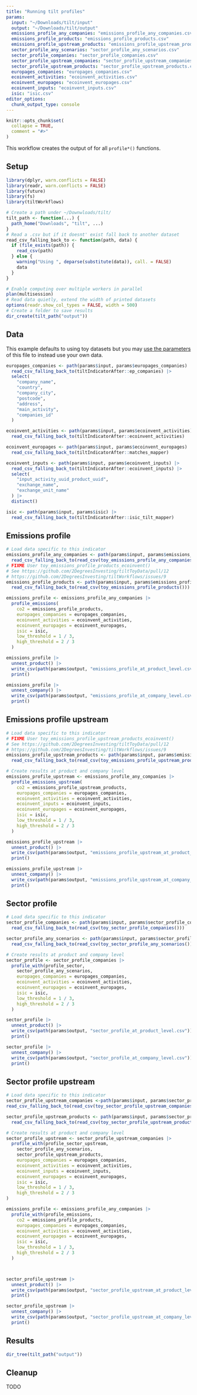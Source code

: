 ```yaml
---
title: "Running tilt profiles"
params:
  input: "~/Downloads/tilt/input"
  output: "~/Downloads/tilt/output"
  emissions_profile_any_companies: "emissions_profile_any_companies.csv"
  emissions_profile_products: "emissions_profile_products.csv"
  emissions_profile_upstream_products: "emissions_profile_upstream_products.csv"
  sector_profile_any_scenarios: "sector_profile_any_scenarios.csv"
  sector_profile_companies: "sector_profile_companies.csv"
  sector_profile_upstream_companies: "sector_profile_upstream_companies.csv"
  sector_profile_upstream_products: "sector_profile_upstream_products.csv"
  europages_companies: "europages_companies.csv"
  ecoinvent_activities: "ecoinvent_activities.csv"
  ecoinvent_europages: "ecoinvent_europages.csv"
  ecoinvent_inputs: "ecoinvent_inputs.csv"
  isic: "isic.csv"
editor_options: 
  chunk_output_type: console
---
```


```r
knitr::opts_chunk$set(
  collapse = TRUE,
  comment = "#>"
)
```

This workflow creates the output of for all `profile*()` functions.

## Setup

```r
library(dplyr, warn.conflicts = FALSE)
library(readr, warn.conflicts = FALSE)
library(future)
library(fs)
library(tiltWorkflows)

# Create a path under ~/Downwloads/tilt/
tilt_path <- function(...) {
  path_home("Downloads", "tilt", ...)
}
# Read a .csv but if it doesnt' exist fall back to another dataset
read_csv_falling_back_to <- function(path, data) {
  if (file_exists(path)) {
    read_csv(path)
  } else {
    warning("Using ", deparse(substitute(data)), call. = FALSE)
    data
  }
}

# Enable computing over multiple workers in parallel
plan(multisession)
# Read data quietly, extend the width of printed datasets
options(readr.show_col_types = FALSE, width = 500)
# Create a folder to save results
dir_create(tilt_path("output"))
```

## Data

This example defaults to using toy datasets but you may [use the
parameters](https://2degreesinvesting.github.io/tiltWorkflows/articles/using-parameters.html)
of this file to instead use your own data.

```r
europages_companies <- path(params$input, params$europages_companies) |> 
  read_csv_falling_back_to(tiltIndicatorAfter::ep_companies) |>
  select(
    "company_name",
    "country",
    "company_city",
    "postcode",
    "address",
    "main_activity",
    "companies_id"
  )

ecoinvent_activities <- path(params$input, params$ecoinvent_activities) |> 
  read_csv_falling_back_to(tiltIndicatorAfter::ecoinvent_activities)

ecoinvent_europages <- path(params$input, params$ecoinvent_europages) |> 
  read_csv_falling_back_to(tiltIndicatorAfter::matches_mapper)

ecoinvent_inputs <- path(params$input, params$ecoinvent_inputs) |> 
  read_csv_falling_back_to(tiltIndicatorAfter::ecoinvent_inputs) |>
  select(
    "input_activity_uuid_product_uuid",
    "exchange_name",
    "exchange_unit_name"
  ) |>
  distinct()

isic <- path(params$input, params$isic) |> 
  read_csv_falling_back_to(tiltIndicatorAfter::isic_tilt_mapper)
```

## Emissions profile

```r
# Load data specific to this indicator
emissions_profile_any_companies <- path(params$input, params$emissions_profile_any_companies) |> 
  read_csv_falling_back_to(read_csv(toy_emissions_profile_any_companies()))
# FIXME User toy_emissions_profile_products_ecoinvent()
# See https://github.com/2DegreesInvesting/tiltToyData/pull/12
# https://github.com/2DegreesInvesting/tiltWorkflows/issues/9
emissions_profile_products <- path(params$input, params$emissions_profile_products) |> 
  read_csv_falling_back_to(read_csv(toy_emissions_profile_products()))

emissions_profile <- emissions_profile_any_companies |> 
  profile_emissions(
    co2 = emissions_profile_products,
    europages_companies = europages_companies,
    ecoinvent_activities = ecoinvent_activities,
    ecoinvent_europages = ecoinvent_europages,
    isic = isic,
    low_threshold = 1 / 3,
    high_threshold = 2 / 3
  )

emissions_profile |> 
  unnest_product() |> 
  write_csv(path(params$output, "emissions_profile_at_product_level.csv")) |> 
  print()

emissions_profile |> 
  unnest_company() |> 
  write_csv(path(params$output, "emissions_profile_at_company_level.csv")) |> 
  print()
```

## Emissions profile upstream

```r
# Load data specific to this indicator
# FIXME User toy_emissions_profile_upstream_products_ecoinvent()
# See https://github.com/2DegreesInvesting/tiltToyData/pull/12
# https://github.com/2DegreesInvesting/tiltWorkflows/issues/9
emissions_profile_upstream_products <- path(params$input, params$emissions_profile_upstream_products) |> 
  read_csv_falling_back_to(read_csv(toy_emissions_profile_upstream_products()))

# Create results at product and company level
emissions_profile_upstream <- emissions_profile_any_companies |>
  profile_emissions_upstream(
    co2 = emissions_profile_upstream_products,
    europages_companies = europages_companies,
    ecoinvent_activities = ecoinvent_activities,
    ecoinvent_inputs = ecoinvent_inputs,
    ecoinvent_europages = ecoinvent_europages,
    isic = isic,
    low_threshold = 1 / 3,
    high_threshold = 2 / 3
  )

emissions_profile_upstream |> 
  unnest_product() |> 
  write_csv(path(params$output, "emissions_profile_upstream_at_product_level.csv")) |> 
  print()

emissions_profile_upstream |> 
  unnest_company() |> 
  write_csv(path(params$output, "emissions_profile_upstream_at_company_level.csv")) |> 
  print()
```

## Sector profile

```r
# Load data specific to this indicator
sector_profile_companies <- path(params$input, params$sector_profile_companies) |> 
  read_csv_falling_back_to(read_csv(toy_sector_profile_companies()))

sector_profile_any_scenarios <- path(params$input, params$sector_profile_any_scenarios) |> 
  read_csv_falling_back_to(read_csv(toy_sector_profile_any_scenarios()))

# Create results at product and company level
sector_profile <- sector_profile_companies |> 
  profile_with(profile_sector,
    sector_profile_any_scenarios,
    europages_companies = europages_companies,
    ecoinvent_activities = ecoinvent_activities,
    ecoinvent_europages = ecoinvent_europages,
    isic = isic,
    low_threshold = 1 / 3,
    high_threshold = 2 / 3
  )

sector_profile |> 
  unnest_product() |> 
  write_csv(path(params$output, "sector_profile_at_product_level.csv")) |> 
  print()

sector_profile |> 
  unnest_company() |> 
  write_csv(path(params$output, "sector_profile_at_company_level.csv")) |> 
  print()
```

## Sector profile upstream

```r
# Load data specific to this indicator
sector_profile_upstream_companies <-path(params$input, params$sector_profile_upstream_companies) |> 
read_csv_falling_back_to(read_csv(toy_sector_profile_upstream_companies()))

sector_profile_upstream_products <- path(params$input, params$sector_profile_upstream_products) |> 
  read_csv_falling_back_to(read_csv(toy_sector_profile_upstream_products()))

# Create results at product and company level
sector_profile_upstream <- sector_profile_upstream_companies |> 
  profile_with(profile_sector_upstream,
    sector_profile_any_scenarios,
    sector_profile_upstream_products,
    europages_companies = europages_companies,
    ecoinvent_activities = ecoinvent_activities,
    ecoinvent_inputs = ecoinvent_inputs,
    ecoinvent_europages = ecoinvent_europages,
    isic = isic,
    low_threshold = 1 / 3,
    high_threshold = 2 / 3
)

emissions_profile <- emissions_profile_any_companies |> 
  profile_with(profile_emissions,
    co2 = emissions_profile_products,
    europages_companies = europages_companies,
    ecoinvent_activities = ecoinvent_activities,
    ecoinvent_europages = ecoinvent_europages,
    isic = isic,
    low_threshold = 1 / 3,
    high_threshold = 2 / 3
  )



sector_profile_upstream |> 
  unnest_product() |> 
  write_csv(path(params$output, "sector_profile_upstream_at_product_level.csv")) |> 
  print()

sector_profile_upstream |> 
  unnest_company() |> 
  write_csv(path(params$output, "sector_profile_upstream_at_company_level.csv")) |> 
  print()
```

## Results

```r
dir_tree(tilt_path("output"))
```

## Cleanup

TODO
